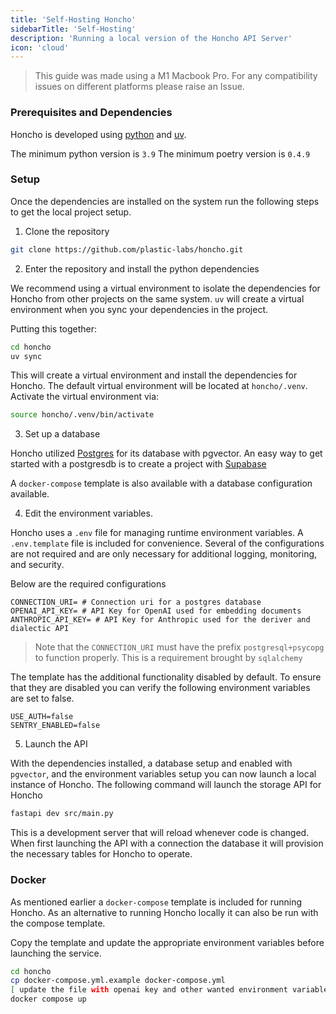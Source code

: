 ```yaml
---
title: 'Self-Hosting Honcho'
sidebarTitle: 'Self-Hosting'
description: 'Running a local version of the Honcho API Server'
icon: 'cloud'
---
```


> This guide was made using a M1 Macbook Pro. For any compatibility issues
> on different platforms please raise an Issue.

### Prerequisites and Dependencies

Honcho is developed using [python](https://www.python.org/) and [uv](https://docs.astral.sh/uv/).

The minimum python version is `3.9`
The minimum poetry version is `0.4.9`

### Setup

Once the dependencies are installed on the system run the following steps to get
the local project setup.

1. Clone the repository

```bash
git clone https://github.com/plastic-labs/honcho.git
```

2. Enter the repository and install the python dependencies

We recommend using a virtual environment to isolate the dependencies for Honcho
from other projects on the same system. `uv` will create a virtual environment
when you sync your dependencies in the project.

Putting this together:

```bash
cd honcho
uv sync
```

This will create a virtual environment and install the dependencies for Honcho.
The default virtual environment will be located at `honcho/.venv`. Activate the
virtual environment via:

```bash
source honcho/.venv/bin/activate
```

3. Set up a database

Honcho utilized [Postgres](https://www.postgresql.org/) for its database with
pgvector. An easy way to get started with a postgresdb is to create a project
with [Supabase](https://supabase.com/)

A `docker-compose` template is also available with a database configuration
available.

4. Edit the environment variables.

Honcho uses a `.env` file for managing runtime environment variables. A
`.env.template` file is included for convenience. Several of the configurations
are not required and are only necessary for additional logging, monitoring, and
security.

Below are the required configurations

```env
CONNECTION_URI= # Connection uri for a postgres database
OPENAI_API_KEY= # API Key for OpenAI used for embedding documents
ANTHROPIC_API_KEY= # API Key for Anthropic used for the deriver and dialectic API
```
> Note that the `CONNECTION_URI` must have the prefix `postgresql+psycopg` to
> function properly. This is a requirement brought by `sqlalchemy`

The template has the additional functionality disabled by default. To ensure
that they are disabled you can verify the following environment variables are
set to false.

```env
USE_AUTH=false
SENTRY_ENABLED=false
```

5. Launch the API

With the dependencies installed, a database setup and enabled with `pgvector`,
and the environment variables setup you can now launch a local instance of
Honcho. The following command will launch the storage API for Honcho

```bash
fastapi dev src/main.py
```
This is a development server that will reload whenever code is changed. When
first launching the API with a connection the database it will provision the
necessary tables for Honcho to operate.

### Docker

As mentioned earlier a `docker-compose` template is included for running Honcho.
As an alternative to running Honcho locally it can also be run with the compose
template.

Copy the template and update the appropriate environment variables before
launching the service.

```bash
cd honcho
cp docker-compose.yml.example docker-compose.yml
[ update the file with openai key and other wanted environment variables ]
docker compose up
```
